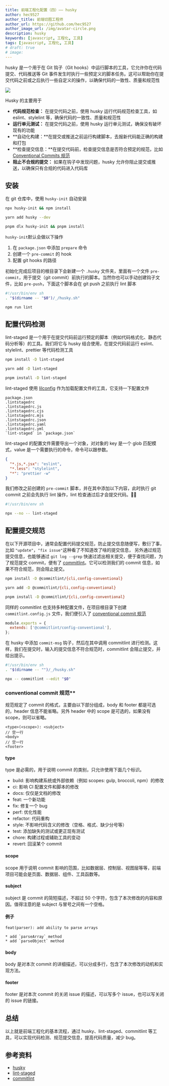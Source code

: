 ```yaml
---
title: 前端工程化配置（四）—— husky
author: hec9527
author_title: 前端切图工程师
author_url: https://github.com/hec9527
author_image_url: /img/avatar-circle.png
description: husky
keywords: [javascript, 工程化, 工具]
tags: [javascript, 工程化, 工具]
# draft: true
# image:
---
```


husky 是一个用于在 Git 钩子（Git hooks）中运行脚本的工具，它允许你在代码提交、代码推送等 Git 事件发生时执行一些预定义的脚本任务。这可以帮助你在提交代码之前或之后执行一些自定义的操作，以确保代码的一致性、质量和规范性

![](img/2023-10-15-前端工程化_husky/husky.jpg)

<!-- truncate -->


Husky 的主要用于

- **代码规范检查：** 在提交代码之前，使用 husky 运行代码规范检查工具，如 eslint、stylelint 等，确保代码的一致性、质量和规范性
- **运行单元测试：** 在提交代码之前，使用 husky 运行单元测试，确保没有破坏现有的功能
- **自动化构建：**在提交或推送之前运行构建脚本，去报新代码能正确的构建和打包
- **检查提交信息：**在提交代码前，检查提交信息是否符合预定的规范，比如 [Conventional Commits 规范](https://www.conventionalcommits.org/en/v1.0.0/)
- **阻止不合规的提交：** 如果在钩子中发现问题，husky 允许你阻止提交或推送，以确保只有合规的代码进入代码库

## 安装

在 git 仓库中，使用 `husky-init` 自动安装

<Tabs>
<TabItem value="npm" label="npm" default>

```bash
npx husky-init && npm install
```

</TabItem>
<TabItem value="yarn" label="yarn">

```bash
yarn add husky --dev
```

</TabItem>
<TabItem value="pnpm" label="pnpm">

```bash
pnpm dlx husky-init && pnpm install
```

</TabItem>

</Tabs>

`husky-init`默认会做以下操作

1. 在 `package.json` 中添加 `prepare` 命令
2. 创建一个 `pre-commit` 的 hook
3. 配置 git hooks 的路径

初始化完成后项目的根目录下会新建一个 `.husky` 文件夹，里面有一个文件 `pre-commit`，用于提交（git commit）前执行的脚本。当然你也可以手动创建钩子文件，比如 `pre-push`，下面这个脚本会在 git push 之前执行 lint 脚本

```bash
#!/usr/bin/env sh
. "$(dirname -- "$0")/_/husky.sh"

npm run lint
```

## 配置代码检测

lint-staged 是一个用于在提交代码前运行预定的脚本（例如代码格式化、静态代码分析等）的工具。我们将它与 husky 结合使用，在提交代码前运行 eslint、stylelint、prettier 等代码检测工具

<Tabs>
<TabItem value="npm" label="npm" default>

```bash
npm install -D lint-staged
```

</TabItem>
<TabItem value="yarn" label="yarn">

```bash
yarn add -D lint-staged
```

</TabItem>
<TabItem value="pnpm" label="pnpm">

```bash
pnpm install -D lint-staged
```

</TabItem>

</Tabs>

lint-staged 使用 [lilconfig](https://github.com/antonk52/lilconfig) 作为加载配置文件的工具，它支持一下配置文件

```text
package.json
.lintstagedrc
.lintstagedrc.js
.lintstagedrc.cjs
.lintstagedrc.mjs
.lintstagedrc.json
.lintstagedrc.yaml
.lintstagedrc.yml
`lint-staged` in `package.json`
```

lint-staged 的配置文件需要导出一个对象，对对象的 key 是一个 glob 匹配模式，value 是一个需要执行的命令，命令可以跟参数。

```json title=".lint-stagedrc"
{
  "*.js,*.jsx": "eslint",
  "*.less": "stylelint",
  "*": "prettier -w"
}
```

我们修改之前创建的 `pre-commit` 脚本，并在其中添加以下内容，此时执行 git commit 之前会先执行 lint 操作，lint 检查通过后才会提交代码。🚫💩

```bash title=".husky/pre-commit"
#!/usr/bin/env sh

npx --no -- lint-staged
```

## 配置提交规范

在以下开源项目中，通常会配置代码提交规范，防止提交信息随便写，敷衍了事，比如 `"update"`，`"fix issue"`这种看了不知道改了啥的提交信息，
另外通过规范提交信息，也能够通过 `git log --grep` 快速过滤出相关提交，便于查找问题，为了规范提交 commit，便有了
[commitlint](https://commitlint.js.org/#/)。它可以检测我们的 commit 信息，如果不符合规范，则会阻止提交。

<Tabs>
<TabItem value="npm" label="npm" default>

```bash
npm install -D @commitlint/{cli,config-conventional}
```

</TabItem>
<TabItem value="yarn" label="yarn">

```bash
yarn add -D @commitlint/{cli,config-conventional}
```

</TabItem>

<TabItem value="pnpm" label="pnpm">

```bash
pnpm install -D @commitlint/{cli,config-conventional}
```

</TabItem>

</Tabs>

同样的 commitlint 也支持多种配置文件，在项目根目录下创建 `commitlint.config.js` 文件，我们便引入了 [conventional commit 规范](https://www.conventionalcommits.org/en/v1.0.0/)

```js title="commitlint.config.js"
module.exports = {
  extends: ['@commitlint/config-conventional'],
};
```

在 husky 中添加 `commit-msg` 钩子，然后在其中调用 commitlint 进行检测。这样，我们在提交时，输入的提交信息不符合规范时，commitlint 会阻止提交，并给出提示。

```bash title=".husky/commit-msg"
#!/usr/bin/env sh
. "$(dirname -- "")/_/husky.sh"

npx -- commitlint --edit "$0"
```

### conventional commit 规范\*\*

规范规定了 commit 的格式，主要由以下部分组成，body 和 footer 都是可选的，header 信息不能省略。另外 header 中的 scope 是可选的，如果没有 scope，则可以省略。

```text
<type>(<scope>): <subject>
// 空一行
<body>
// 空一行
<footer>
```

#### type

type 是必需的，用于说明 commit 的类别，只允许使用下面几个标识。

- build: 影响构建系统或外部依赖（例如 scopes: gulp, broccoli, npm）的修改
- ci: 影响 CI 配置文件和脚本的修改
- docs: 仅仅是文档的修改
- feat: 一个新功能
- fix: 修复一个 bug
- perf: 优化性能
- refactor: 代码重构
- style: 不影响代码含义的修改（空格、格式、缺少分号等）
- test: 添加缺失的测试或更正现有测试
- chore: 构建过程或辅助工具的变动
- revert: 回滚某个 commit

#### scope

scope 用于说明 commit 影响的范围，比如数据层、控制层、视图层等等，前端项目可能会是页面、数据层、组件、工具函数等。

#### subject

subject 是 commit 的简短描述，不超过 50 个字符，包含了本次修改的内容和原因。值得注意的是 subject 与冒号之间有一个空格。

#### 例子

```text
feat(parser): add ability to parse arrays

* add `parseArray` method
* add `parseObject` method
```

#### body

body 是对本次 commit 的详细描述，可以分成多行，包含了本次修改的动机和实现方法。

#### footer

footer 是对本次 commit 的关闭 issue 的描述，可以写多个 issue，也可以写关闭的 issue 的链接。

## 总结

以上就是前端工程化的基本流程，通过 husky、lint-staged、commitlint 等工具，可以实现代码检测、规范提交信息，提高代码质量，减少 bug。

## 参考资料

- [husky](https://github.com/typicode/husky)
- [lint-staged](https://www.npmjs.com/package/lint-staged)
- [commitlint](https://commitlint.js.org/#/)
